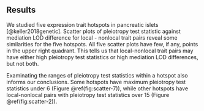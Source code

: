 ## Results

We studied five expression trait hotspots in pancreatic islets [@keller2018genetic]. Scatter plots of 
pleiotropy test statistic against mediation LOD difference for local - nonlocal trait pairs reveal 
some similarities for the five hotspots. All five scatter plots have few, if any, points in the upper 
right quadrant. This tells us that local-nonlocal trait pairs may have either high pleiotropy test 
statistics or high mediation LOD differences, but not both.

Examinating the ranges of pleiotropy test statistics within a hotspot also informs our conclusions. 
Some hotspots have maximum pleiotropy test statistics under 6 (Figure \@ref(fig:scatter-7)), while other hotspots have local-nonlocal pairs with pleiotropy test statistics over 15 (Figure \@ref(fig:scatter-2)).
